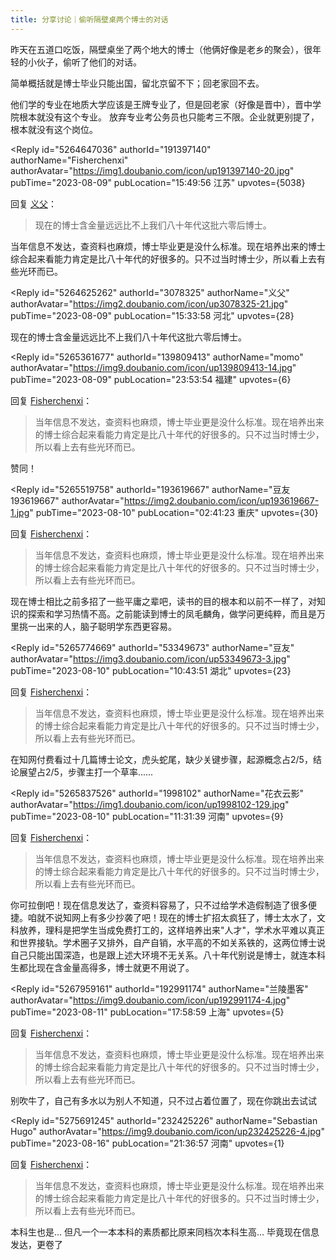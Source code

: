 ```yaml
---
title: 分享讨论｜偷听隔壁桌两个博士的对话
---
```



<Forum groupName="我们在偷听" groupUrl="https://www.douban.com/group/737051/" archivedAt="2025-05-16T14:26:03.998Z">
  <Post
    id="293074228"
    title="分享讨论｜偷听隔壁桌两个博士的对话"
    url="https://www.douban.com/group/topic/293074228/?_spm_id=MjAyODg0NjM3"
    pubTime="05-07"
    highlightUserId="191397140"
  >
昨天在五道口吃饭，隔壁桌坐了两个地大的博士（他俩好像是老乡的聚会），很年轻的小伙子，偷听了他们的对话。

简单概括就是博士毕业只能出国，留北京留不下；回老家回不去。

他们学的专业在地质大学应该是王牌专业了，但是回老家（好像是晋中），晋中学院根本就没有这个专业。
放弃专业考公务员也只能考三不限。企业就更别提了，根本就没有这个岗位。

<Reply
  id="5264647036"
  authorId="191397140"
  authorName="Fisherchenxi"
  authorAvatar="https://img1.doubanio.com/icon/up191397140-20.jpg"
  pubTime="2023-08-09"
  pubLocation="15:49:56 江苏"
  upvotes={5038}
>
回复 [义父](https://www.douban.com/people/3078325/)：
 > 现在的博士含金量远远比不上我们八十年代这批六零后博士。

当年信息不发达，查资料也麻烦，博士毕业更是没什么标准。现在培养出来的博士综合起来看能力肯定是比八十年代的好很多的。只不过当时博士少，所以看上去有些光环而已。
</Reply>

<Reply
  id="5264625262"
  authorId="3078325"
  authorName="义父"
  authorAvatar="https://img2.doubanio.com/icon/up3078325-21.jpg"
  pubTime="2023-08-09"
  pubLocation="15:33:58 河北"
  upvotes={28}
>
现在的博士含金量远远比不上我们八十年代这批六零后博士。
</Reply>

<Reply
  id="5265361677"
  authorId="139809413"
  authorName="momo"
  authorAvatar="https://img9.doubanio.com/icon/up139809413-14.jpg"
  pubTime="2023-08-09"
  pubLocation="23:53:54 福建"
  upvotes={6}
>
回复 [Fisherchenxi](https://www.douban.com/people/191397140/)：
 > 当年信息不发达，查资料也麻烦，博士毕业更是没什么标准。现在培养出来的博士综合起来看能力肯定是比八十年代的好很多的。只不过当时博士少，所以看上去有些光环而已。

赞同！
</Reply>

<Reply
  id="5265519758"
  authorId="193619667"
  authorName="豆友193619667"
  authorAvatar="https://img2.doubanio.com/icon/up193619667-1.jpg"
  pubTime="2023-08-10"
  pubLocation="02:41:23 重庆"
  upvotes={30}
>
回复 [Fisherchenxi](https://www.douban.com/people/191397140/)：
 > 当年信息不发达，查资料也麻烦，博士毕业更是没什么标准。现在培养出来的博士综合起来看能力肯定是比八十年代的好很多的。只不过当时博士少，所以看上去有些光环而已。

现在博士相比之前多招了一些平庸之辈吧，读书的目的根本和以前不一样了，对知识的探索和学习热情不高。之前能读到博士的凤毛麟角，做学问更纯粹，而且是万里挑一出来的人，脑子聪明学东西更容易。
</Reply>

<Reply
  id="5265774669"
  authorId="53349673"
  authorName="豆友"
  authorAvatar="https://img3.doubanio.com/icon/up53349673-3.jpg"
  pubTime="2023-08-10"
  pubLocation="10:43:51 湖北"
  upvotes={23}
>
回复 [Fisherchenxi](https://www.douban.com/people/191397140/)：
 > 当年信息不发达，查资料也麻烦，博士毕业更是没什么标准。现在培养出来的博士综合起来看能力肯定是比八十年代的好很多的。只不过当时博士少，所以看上去有些光环而已。

在知网付费看过十几篇博士论文，虎头蛇尾，缺少关键步骤，起源概念占2/5，结论展望占2/5，步骤主打一个草率......
</Reply>

<Reply
  id="5265837526"
  authorId="1998102"
  authorName="花衣云影"
  authorAvatar="https://img1.doubanio.com/icon/up1998102-129.jpg"
  pubTime="2023-08-10"
  pubLocation="11:31:39 河南"
  upvotes={9}
>
回复 [Fisherchenxi](https://www.douban.com/people/191397140/)：
 > 当年信息不发达，查资料也麻烦，博士毕业更是没什么标准。现在培养出来的博士综合起来看能力肯定是比八十年代的好很多的。只不过当时博士少，所以看上去有些光环而已。

你可拉倒吧！现在信息发达了，查资料容易了，只不过给学术造假制造了很多便捷。咱就不说知网上有多少抄袭了吧！现在的博士扩招太疯狂了，博士太水了，文科放养，理科是把学生当成免费打工的，这样培养出来"人才"，学术水平难以真正和世界接轨。学术圈子又排外，自产自销，水平高的不如关系铁的，这两位博士说自己只能出国深造，也是跟上述大环境不无关系。八十年代别说是博士，就连本科生都比现在含金量高得多，博士就更不用说了。
</Reply>

<Reply
  id="5267959161"
  authorId="192991174"
  authorName="兰陵墨客"
  authorAvatar="https://img9.doubanio.com/icon/up192991174-4.jpg"
  pubTime="2023-08-11"
  pubLocation="17:58:59 上海"
  upvotes={5}
>
回复 [Fisherchenxi](https://www.douban.com/people/191397140/)：
 > 当年信息不发达，查资料也麻烦，博士毕业更是没什么标准。现在培养出来的博士综合起来看能力肯定是比八十年代的好很多的。只不过当时博士少，所以看上去有些光环而已。

别吹牛了，自己有多水以为别人不知道，只不过占着位置了，现在你跳出去试试
</Reply>

<Reply
  id="5275691245"
  authorId="232425226"
  authorName="Sebastian Hugo"
  authorAvatar="https://img9.doubanio.com/icon/up232425226-4.jpg"
  pubTime="2023-08-16"
  pubLocation="21:36:57 河南"
  upvotes={1}
>
回复 [Fisherchenxi](https://www.douban.com/people/191397140/)：
 > 当年信息不发达，查资料也麻烦，博士毕业更是没什么标准。现在培养出来的博士综合起来看能力肯定是比八十年代的好很多的。只不过当时博士少，所以看上去有些光环而已。

本科生也是\... 但凡一个一本本科的素质都比原来同档次本科生高\...
毕竟现在信息发达，更卷了
</Reply>
  </Post>
</Forum>
